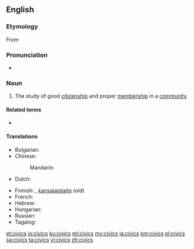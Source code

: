 {{also|cívics}}
==English==

===Etymology===
From {{etyl|la|en}} {{m|la|civicus||having to do with citizens or a town or city}}

===Pronunciation===
* {{IPA|/ˈsɪvɪks/|lang=en}}

===Noun===
{{en-noun|-|civics}}

# The study of good [[citizenship]] and proper [[membership]] in a [[community]].

====Related terms====
* {{l|en|civic}}

====Translations====
{{trans-top|the study of good citizenship and proper membership in a community}}
* Bulgarian: {{t|bg|гражданско право|n}}
* Chinese:
*: Mandarin: {{t-needed|cmn}}
* Dutch: {{t+|nl|maatschappijleer|f}}
{{trans-mid}}
* Finnish: {{t|fi|yhteiskuntaoppi}}, [[kansalaistaito]] (''old'')
* French: {{t-needed|fr}}
* Hebrew: {{t+|he|אֶזְרָחוּת|f|tr=ezrakhút}}
* Hungarian: {{t|hu|állampolgári ismeretek}}
* Russian: {{t|ru|гражданове́дение|n}}
* Tagalog: {{t|tl|palamayanan}}
{{trans-bottom}}

[[et:civics]]
[[io:civics]]
[[ku:civics]]
[[ml:civics]]
[[my:civics]]
[[ja:civics]]
[[km:civics]]
[[pl:civics]]
[[sa:civics]]
[[ta:civics]]
[[vi:civics]]
[[zh:civics]]